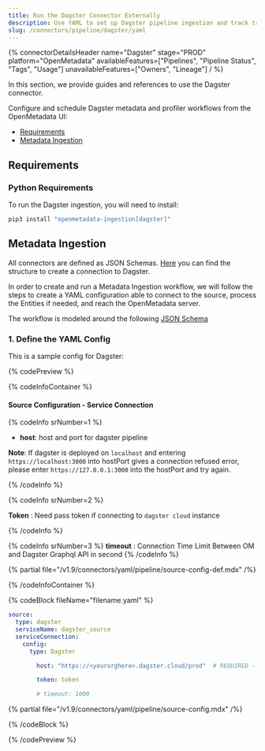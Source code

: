 ```yaml
---
title: Run the Dagster Connector Externally
description: Use YAML to set up Dagster pipeline ingestion and track transformations, dependencies, and metadata flows.
slug: /connectors/pipeline/dagster/yaml
---
```









{% connectorDetailsHeader
name="Dagster"
stage="PROD"
platform="OpenMetadata"
availableFeatures=["Pipelines", "Pipeline Status", "Tags", "Usage"]
unavailableFeatures=["Owners", "Lineage"]
/ %}


In this section, we provide guides and references to use the Dagster connector.

Configure and schedule Dagster metadata and profiler workflows from the OpenMetadata UI:

- [Requirements](#requirements)
- [Metadata Ingestion](#metadata-ingestion)

<ExternalIngestionDeployment />

## Requirements

### Python Requirements

<PythonRequirements />

To run the Dagster ingestion, you will need to install:

```bash
pip3 install "openmetadata-ingestion[dagster]"
```

## Metadata Ingestion

All connectors are defined as JSON Schemas.
[Here](https://github.com/open-metadata/OpenMetadata/blob/main/openmetadata-spec/src/main/resources/json/schema/entity/services/connections/pipeline/dagsterConnection.json)
you can find the structure to create a connection to Dagster.

In order to create and run a Metadata Ingestion workflow, we will follow
the steps to create a YAML configuration able to connect to the source,
process the Entities if needed, and reach the OpenMetadata server.

The workflow is modeled around the following
[JSON Schema](https://github.com/open-metadata/OpenMetadata/blob/main/openmetadata-spec/src/main/resources/json/schema/metadataIngestion/workflow.json)

### 1. Define the YAML Config

This is a sample config for Dagster:

{% codePreview %}

{% codeInfoContainer %}

#### Source Configuration - Service Connection

{% codeInfo srNumber=1 %}

- **host**: host and port for dagster pipeline

**Note**: If dagster is deployed on `localhost` and entering `https://localhost:3000` into hostPort gives a connection refused error, please enter `https://127.0.0.1:3000` into the hostPort and try again.

{% /codeInfo %}

{% codeInfo srNumber=2 %}

**Token** : Need pass token if connecting to `dagster cloud` instance

{% /codeInfo %}

{% codeInfo srNumber=3 %}
**timeout** : Connection Time Limit Between OM and Dagster Graphql API in second
{% /codeInfo %}


{% partial file="/v1.9/connectors/yaml/pipeline/source-config-def.mdx" /%}

<IngestionSinkDef />

<WorkflowConfigDef />

{% /codeInfoContainer %}

{% codeBlock fileName="filename.yaml" %}


```yaml {% isCodeBlock=true %}
source:
  type: dagster
  serviceName: dagster_source
  serviceConnection:
    config:
      type: Dagster
```
```yaml {% srNumber=1 %}
        host: "https://<yourorghere>.dagster.cloud/prod"  # REQUIRED - Dagster instance URL
```
```yaml {% srNumber=2 %}
        token: token
```
```yaml {% srNumber=3 %}
        # timeout: 1000
```

{% partial file="/v1.9/connectors/yaml/pipeline/source-config.mdx" /%}

<IngestionSink />

<WorkflowConfig />

{% /codeBlock %}

{% /codePreview %}

<IngestionCli />
